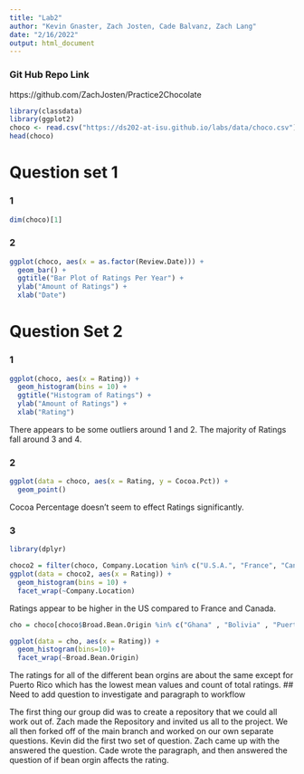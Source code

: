 ---
title: "Lab2"
author: "Kevin Gnaster, Zach Josten, Cade Balvanz, Zach Lang"
date: "2/16/2022"
output: html_document
---

### Git Hub Repo Link

https://github.com/ZachJosten/Practice2Chocolate

```{r}
library(classdata)
library(ggplot2)
choco <- read.csv("https://ds202-at-isu.github.io/labs/data/choco.csv")
head(choco)
```

# Question set 1

### 1
```{r}
dim(choco)[1]
```

### 2
```{r}
ggplot(choco, aes(x = as.factor(Review.Date))) + 
  geom_bar() + 
  ggtitle("Bar Plot of Ratings Per Year") + 
  ylab("Amount of Ratings") +
  xlab("Date")
```

# Question Set 2

### 1

```{r}
ggplot(choco, aes(x = Rating)) + 
  geom_histogram(bins = 10) + 
  ggtitle("Histogram of Ratings") + 
  ylab("Amount of Ratings") +
  xlab("Rating")
```

There appears to be some outliers around 1 and 2. The majority of Ratings fall around 3 and 4.

### 2

```{r}
ggplot(data = choco, aes(x = Rating, y = Cocoa.Pct)) +
  geom_point()
```

Cocoa Percentage doesn't seem to effect Ratings significantly.

### 3

```{r}
library(dplyr)
```

```{r}
choco2 = filter(choco, Company.Location %in% c("U.S.A.", "France", "Canada"))
ggplot(data = choco2, aes(x = Rating)) + 
  geom_histogram(bins = 10) + 
  facet_wrap(~Company.Location)
```

Ratings appear to be  higher in the US compared to France and Canada.
```{r}
cho = choco[choco$Broad.Bean.Origin %in% c("Ghana" , "Bolivia" , "Puerto Rico", "Hawaii", "Vietnam"),]

ggplot(data = cho, aes(x = Rating)) + 
  geom_histogram(bins=10)+
  facet_wrap(~Broad.Bean.Origin)
```
The ratings for all of the different bean orgins are about the same except for Puerto Rico which has the lowest mean values and count of total ratings. 
## Need to add question to investigate and paragraph to workflow

  The first thing our group did was to create a repository that we could all work out of. Zach made the Repository and invited us all to the project. We all then forked off of the main branch and worked on our own separate questions. Kevin did the first two set of question. Zach came up with the answered the question. Cade wrote the paragraph, and then answered the question of if bean orgin affects the rating.
